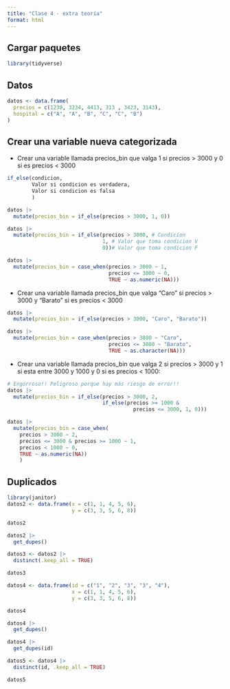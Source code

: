```yaml
---
title: "Clase 4 - extra teoría"
format: html
---
```



## Cargar paquetes

```r
library(tidyverse)
```

## Datos 

```r
datos <- data.frame(
  precios = c(1230, 3234, 4413, 313 , 3423, 3143), 
  hospital = c("A", "A", "B", "C", "C", "B")
)
```

## Crear una variable nueva categorizada

- Crear una variable llamada precios_bin que valga 1 si precios > 3000 y 0 si es precios < 3000

```r
if_else(condicion, 
        Valor si condicion es verdadera,
        Valor si condicion es falsa
        )
```

```r
datos |> 
  mutate(precios_bin = if_else(precios > 3000, 1, 0))
```

```r
datos |> 
  mutate(precios_bin = if_else(precios > 3000, # Condicion
                               1, # Valor que toma condicion V
                               0))# Valor que toma condicion F
```

```r
datos |> 
  mutate(precios_bin = case_when(precios > 3000 ~ 1, 
                                 precios <= 3000 ~ 0,
                                 TRUE ~ as.numeric(NA)))
```

- Crear una variable llamada precios_bin que valga "Caro" si precios > 3000 y "Barato" si es precios < 3000

```r
datos |> 
  mutate(precios_bin = if_else(precios > 3000, "Caro", "Barato"))
```

```r
datos |> 
  mutate(precios_bin = case_when(precios > 3000 ~ "Caro", 
                                 precios <= 3000 ~ "Barato",
                                 TRUE ~ as.character(NA)))
```

- Crear una variable llamada precios_bin que valga 2 si precios > 3000 y 1 si esta entre 3000 y 1000 y 0 si es precios < 1000:

```r
# Engorroso!! Peligroso porque hay más riesgo de error!!
datos |> 
  mutate(precios_bin = if_else(precios > 3000, 2, 
                               if_else(precios >= 1000 & 
                                         precios <= 3000, 1, 0)))
```

```r
datos |> 
  mutate(precios_bin = case_when(
    precios > 3000 ~ 2, 
    precios <= 3000 & precios >= 1000 ~ 1,
    precios < 1000 ~ 0, 
    TRUE ~ as.numeric(NA))
    )
```

## Duplicados

```r
library(janitor)
datos2 <- data.frame(x = c(1, 1, 4, 5, 6), 
                     y = c(3, 3, 5, 6, 8))

datos2
```


```r
datos2 |> 
  get_dupes()
```

```r
datos3 <- datos2 |> 
  distinct(.keep_all = TRUE)

datos3
```

```r
datos4 <- data.frame(id = c("1", "2", "3", "3", "4"), 
                     x = c(1, 1, 4, 5, 6), 
                     y = c(3, 3, 5, 6, 8))

datos4
```

```r
datos4 |> 
  get_dupes()
```

```r
datos4 |> 
  get_dupes(id)
```

```r
datos5 <- datos4 |> 
  distinct(id, .keep_all = TRUE)

datos5
```

